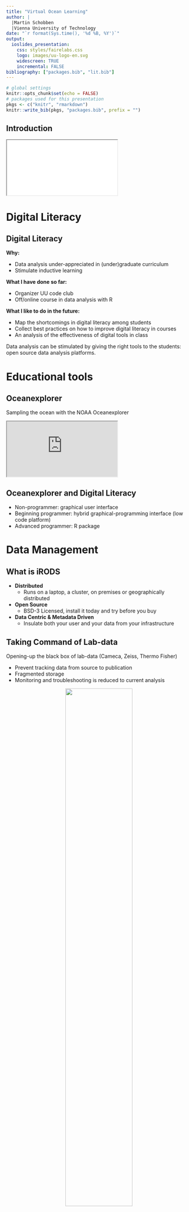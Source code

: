 ```yaml
---
title: "Virtual Ocean Learning"
author: | 
  |Martin Schobben
  |Vienna University of Technology
date: "`r format(Sys.time(), '%d %B, %Y')`"
output: 
  ioslides_presentation:
    css: styles/fairelabs.css
    logo: images/uu-logo-en.svg
    widescreen: TRUE
    incremental: FALSE
bibliography: ["packages.bib", "lit.bib"]
---
```


```r
# global settings
knitr::opts_chunk$set(echo = FALSE)
# packages used for this presentation
pkgs <- c("knitr", "rmarkdown")
knitr::write_bib(pkgs, "packages.bib", prefix = "")
```

## Introduction {data-background="white" data-background-size=cover}

<iframe src="graphical_cv.html"></iframe>

# Digital Literacy

## Digital Literacy

**Why:**

 - Data analysis under-appreciated in (under)graduate curriculum
 - Stimulate inductive learning

**What I have done so far:**

 - Organizer UU code club
 - Off/online course in data analysis with R

**What I like to do in the future:**

- Map the shortcomings in digital literacy among students
- Collect best practices on how to improve digital literacy in courses
- An analysis of the effectiveness of digital tools in class

<div class="notes">
  Data analysis can be stimulated by giving the right tools to the students: open source data analysis platforms.
</div>

# Educational tools

## Oceanexplorer

Sampling the ocean with the NOAA Oceanexplorer

<iframe src="https://utrecht-university.shinyapps.io/oceanexplorer/"></iframe>

## Oceanexplorer and Digital Literacy

- Non-programmer: graphical user interface
- Beginning programmer: hybrid graphical-programming interface (low code platform)
- Advanced programmer: R package

# Data Management

## What is iRODS

- **Distributed**
  + Runs on a laptop, a cluster, on premises or geographically distributed

- **Open Source** 
  + BSD-3 Licensed, install it today and try before you buy
  
- **Data Centric & Metadata Driven**
  + Insulate both your user and your data from your infrastructure
  
## Taking Command of Lab-data

Opening-up the black box of lab-data (Cameca, Zeiss, Thermo Fisher)    

- Prevent tracking data from source to publication
- Fragmented storage 
- Monitoring and troubleshooting is reduced to current analysis

<center>
![](https://github.com/FAIReLABS/webpage/blob/master/datamanagement_infra.png?raw=true){width=60%}
</center>

## Step One: Getting the Lab-data

Parsing unstructured text data.

<center>
![](https://github.com/FAIReLABS/panacea/blob/main/panacea-demo.webp?raw=true){width=100%}
</center>

<div class="notes">
  I think this important for the advertised project as oceanographic (sensor) data will be central to the project. So data management will be central to successful project execution. 
</div>

## Making Data Management Easy

<center>
![](images/fairelabs.png){width=30%}
</center>
<br>

One of the biggest problems in research is the inadvertent destruction of data and the inaccessibility of data due to poor labeling and description of data [@Briney2015]. 

**Solutions:**

- Pure R client for iRODS (official launch June this year)
- Opinionated and interactive tools for data annotation, standards, and versioning
- Workflows and processing pipelines with integrated data management


<div class="notes">
  Data management for Researchers: Kristin Briney
  Separating the data (iRODS server) from the analysis (local or HPC).
</div>

## Data literacy

All these solutions would benefit from integral workshops and courses that teach the importance of good data management.

## Thanks {data-background="white" data-background-size=cover}

<iframe src="graphical_cv.html"></iframe>

## References
